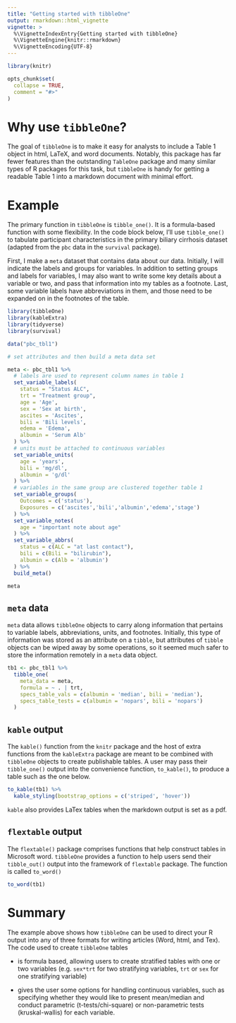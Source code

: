 ```yaml
---
title: "Getting started with tibbleOne"
output: rmarkdown::html_vignette
vignette: >
  %\VignetteIndexEntry{Getting started with tibbleOne}
  %\VignetteEngine{knitr::rmarkdown}
  %\VignetteEncoding{UTF-8}
---
```


```r

library(knitr)

opts_chunk$set(
  collapse = TRUE,
  comment = "#>"
)

```

# Why use `tibbleOne`?

The goal of `tibbleOne` is to make it easy for analysts to include a Table 1 object in html, LaTeX, and word documents. Notably, this package has far fewer features than the outstanding `TableOne` package and many similar types of R packages for this task, but `tibbleOne` is handy for getting a readable Table 1 into a markdown document with minimal effort.

# Example

The primary function in `tibbleOne` is `tibble_one()`. It is a formula-based function with some flexibility. In the code block below, I'll use `tibble_one()` to tabulate participant characteristics in the primary biliary cirrhosis dataset (adapted from the `pbc` data in the `survival` package). 

First, I make a `meta` dataset that contains data about our data. Initially, I will indicate the labels and groups for variables. In addition to setting groups and labels for variables, I may also want to write some key details about a variable or two, and pass that information into my tables as a footnote. Last, some variable labels have abbreviations in them, and those need to be expanded on in the footnotes of the table.


```r

library(tibbleOne)
library(kableExtra)
library(tidyverse)
library(survival)

data("pbc_tbl1")

# set attributes and then build a meta data set

meta <- pbc_tbl1 %>%
  # labels are used to represent column names in table 1
  set_variable_labels(
    status = "Status ALC",
    trt = "Treatment group",
    age = 'Age',
    sex = 'Sex at birth',
    ascites = 'Ascites',
    bili = 'Bili levels',
    edema = 'Edema',
    albumin = 'Serum Alb'
  ) %>%
  # units must be attached to continuous variables
  set_variable_units(
    age = 'years',
    bili = 'mg/dl',
    albumin = 'g/dl'
  ) %>% 
  # variables in the same group are clustered together table 1
  set_variable_groups(
    Outcomes = c('status'),
    Exposures = c('ascites','bili','albumin','edema','stage')
  ) %>% 
  set_variable_notes(
    age = "important note about age"
  ) %>% 
  set_variable_abbrs(
    status = c(ALC = "at last contact"),
    bili = c(Bili = "bilirubin"),
    albumin = c(Alb = 'albumin')
  ) %>% 
  build_meta()

meta

```

## `meta` data

`meta` data allows `tibbleOne` objects to carry along information that pertains to variable labels, abbreviations, units, and footnotes. Initially, this type of information was stored as an attribute on a `tibble`, but attributes of `tibble` objects can be wiped away by some operations, so it seemed much safer to store the information remotely in a `meta` data object.

```r

tb1 <- pbc_tbl1 %>% 
  tibble_one(
    meta_data = meta,
    formula = ~ . | trt,
    specs_table_vals = c(albumin = 'median', bili = 'median'),
    specs_table_tests = c(albumin = 'nopars', bili = 'nopars')
  )

```

## `kable` output

The `kable()` function from the `knitr` package and the host of extra functions from the `kableExtra` package are meant to be combined with `tibbleOne` objects to create publishable tables. A user may pass their `tibble_one()` output into the convenience function, `to_kable()`, to produce a table such as the one below.

```r

to_kable(tb1) %>% 
  kable_styling(bootstrap_options = c('striped', 'hover'))

```

`kable` also provides LaTex tables when the markdown output is set as a pdf.

## `flextable` output

The `flextable()` package comprises functions that help construct tables in Microsoft word. `tibbleOne` provides a function to help users send their `tibble_out()` output into the framework of `flextable` package. The function is called `to_word()` 

```r

to_word(tb1)

```


# Summary

The example above shows how `tibbleOne` can be used to direct your R output into any of three formats for writing articles (Word, html, and Tex). The code used to create `tibbleOne` tables 

- is formula based, allowing users to create stratified tables with one or two variables (e.g. `sex*trt` for two stratifying variables, `trt` or `sex` for one stratifying variable) 

- gives the user some options for handling continuous variables, such as specifying whether they would like to present mean/median and conduct parametric (t-tests/chi-square) or non-parametric tests (kruskal-wallis) for each variable. 

